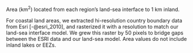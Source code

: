 

Area (km^2^) located from each region's land-sea interface to 1 km inland. 

For coastal land areas, we extracted hi-resolution country boundary data from Esri [-@esri_2010], and rasterized it with a resolution to match our land-sea interface model. We grew this raster by 50 pixels to bridge gaps between the ESRI data and our land-sea model. Area values do not include inland lakes or EEZs.